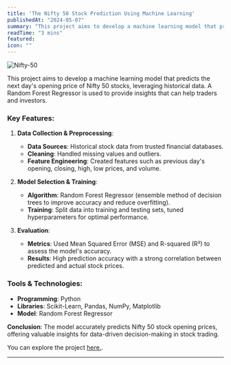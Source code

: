 ```yaml
---
title: 'The Nifty 50 Stock Prediction Using Machine Learning'
publishedAt: "2024-05-07"
summary: "This project aims to develop a machine learning model that predicts the next day's opening price of Nifty 50 stocks, leveraging historical data. A Random Forest Regressor is used to provide insights that can help traders and investors."
readTime: "3 mins"
featured: 
icon: ""
---
```


![Nifty-50](/blogpics/nifty50.png)

This project aims to develop a machine learning model that predicts the next day's opening price of Nifty 50 stocks, leveraging historical data. A Random Forest Regressor is used to provide insights that can help traders and investors.

### Key Features:

1. **Data Collection & Preprocessing**:
   - **Data Sources**: Historical stock data from trusted financial databases.
   - **Cleaning**: Handled missing values and outliers.
   - **Feature Engineering**: Created features such as previous day's opening, closing, high, low prices, and volume.

2. **Model Selection & Training**:
   - **Algorithm**: Random Forest Regressor (ensemble method of decision trees to improve accuracy and reduce overfitting).
   - **Training**: Split data into training and testing sets, tuned hyperparameters for optimal performance.

3. **Evaluation**:
   - **Metrics**: Used Mean Squared Error (MSE) and R-squared (R²) to assess the model's accuracy.
   - **Results**: High prediction accuracy with a strong correlation between predicted and actual stock prices.

### Tools & Technologies:
- **Programming**: Python
- **Libraries**: Scikit-Learn, Pandas, NumPy, Matplotlib
- **Model**: Random Forest Regressor

**Conclusion**: The model accurately predicts Nifty 50 stock opening prices, offering valuable insights for data-driven decision-making in stock trading. 

You can explore the project [here.](https://github.com/sourish-ml/The-Nifty-50-Stock-Prediction-using-Machine-Learning).



---
